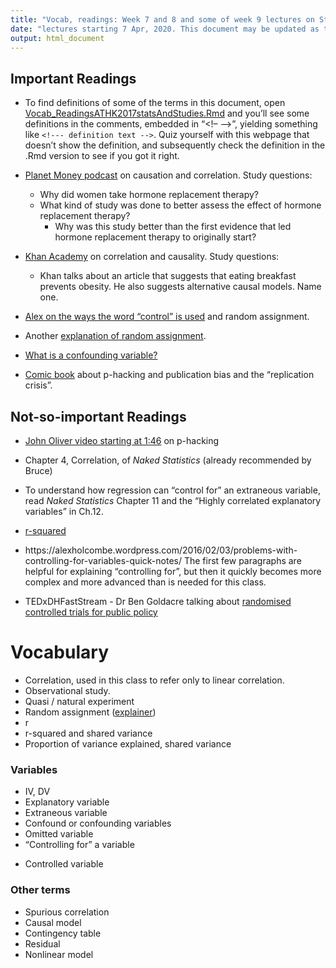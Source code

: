 ```yaml
---
title: "Vocab, readings: Week 7 and 8 and some of week 9 lectures on Stats and Studies, and Week 8 tutorial"
date: "lectures starting 7 Apr, 2020. This document may be updated as the lectures proceed."
output: html_document
---
```


## Important Readings

* To find definitions of some of the terms in this document, open [Vocab_ReadingsATHK2017statsAndStudies.Rmd](https://raw.githubusercontent.com/alexholcombe/teachingATHK/master/Vocab_ReadingsATHKstatsAndStudies.Rmd) and you'll see some definitions in the comments, embedded in "\<!-- \-->", yielding something like `<!--- definition text -->`. 
Quiz yourself with this webpage that doesn't show the definition, and subsequently check the definition in the .Rmd version to see if you got it right.  

* [Planet Money podcast](https://www.npr.org/transcripts/178635250) on causation and correlation. Study questions:
  * Why did women take hormone replacement therapy?
  * What kind of study was done to better assess the effect of hormone replacement therapy?
    * Why was this study better than the first evidence that led hormone replacement therapy to originally start?

* [Khan Academy](https://www.khanacademy.org/math/probability/scatterplots-a1/creating-interpreting-scatterplots/v/correlation-and-causality) on correlation and causality. Study questions:
  * Khan talks about an article that suggests that eating breakfast prevents obesity. He also suggests alternative causal models. Name one.

*  [Alex on the ways the word "control" is used](https://alexholcombe.github.io/teachingATHK/readings/controllingForVsControl.html) and random assignment.

* Another [explanation of random assignment](http://isps.yale.edu/node/16697).

* [What is a confounding variable?](http://www.statisticshowto.com/design-of-experiments/confounding-variable/)

* [Comic book](https://thenib.com/repeat-after-me/) about p-hacking and publication bias and the "replication crisis".

<!-- Critical Thinking, by Paul and Elder -->

## Not-so-important Readings

* [John Oliver video starting at 1:46](https://youtu.be/0Rnq1NpHdmw?t=105) on p-hacking

* Chapter 4, Correlation, of *Naked Statistics* (already recommended by Bruce)

* To understand how regression can "control for" an extraneous variable, read *Naked Statistics* Chapter 11 and the “Highly correlated explanatory variables” in Ch.12.

* [r-squared](http://blog.minitab.com/blog/adventures-in-statistics/regression-analysis-how-do-i-interpret-r-squared-and-assess-the-goodness-of-fit)

* https://alexholcombe.wordpress.com/2016/02/03/problems-with-controlling-for-variables-quick-notes/ The first few paragraphs are helpful for explaining "controlling for", but then it quickly becomes more complex and more advanced than is needed for this class.

* TEDxDHFastStream - Dr Ben Goldacre talking about [randomised controlled trials for public policy](https://www.youtube.com/watch?v=RzRs7cPrrfE)

# Vocabulary

* Correlation, used in this class to refer only to linear correlation.
* Observational study.
<!-- Study that is NOT an experiment (no experimenter manipulation of critical variable, or random assignment of people to one of e.g. two groups) -->
* Quasi / natural experiment
* Random assignment ([explainer](http://isps.yale.edu/node/16697))
* r
* r-squared and shared variance
* Proportion of variance explained, shared variance
<!-- Squaring r gives the proportion of variance explained by the line. "Shared variance" is a synonym.-->

### Variables
* IV, DV <!-- Independent variable, dependent variable. -->
* Explanatory variable
* Extraneous variable
<!-- When one compares two groups, one is seeking to determine the effect of an explanatory variable or variables. But extraneous variables are variables that also differ between the two groups. They may be confounds. -->
* Confound or confounding variables
<!-- Confounds are sometimes known as omitted variables in the context of observational studies or in the context of a statistical model like a regression. In experiment design, you might be interested in the effect of videogames on agression. You recruit a group of videogamers and another group of non-gamers and assess their agression level (somehow). You find that the videogamers are more agressive. Does this mean that videogaming causes agression? No, because you might have a confounding variable like age. Videogamers tend to be younger so your videogaming group may be younger than your non-gaming group. And, aggression levels decrease with age (and this was true even before videogames was invented), meaning that perhaps the only reason gamers are more violent is because they are younger. 
http://www.statisticshowto.com/design-of-experiments/confounding-variable/
-->
* Omitted variable
<!-- This term is used in the context of observational studies, where Bruce used it to refer to a problematic variable that in an experimental study would be referred to as
a "confound"-->
* "Controlling for" a variable 

<!--This was in Bruce and Alex's lectures and means a confound that you try to compensate for using statistics, to reveal the causal relationship between IV and DV without contamination by the confound. Usually happens in observational studies but can sometimes happen in experiments.
Also explained in https://alexholcombe.wordpress.com/2016/02/03/problems-with-controlling-for-variables-quick-notes/-->

* Controlled variable  
<!--In the Evidence tutorial, we used this to mean a variable that you ensure does not differ between the two groups in a simple experiment. This is in distinction to the independent variable, which is a variable you do want to differ between the two groups-->

### Other terms
* Spurious correlation
<!-- Correlation between X and Y that one might think is due to X causing Y, or Y causing X, but isn't -->
* Causal model
* Contingency table
* Residual
* Nonlinear model

